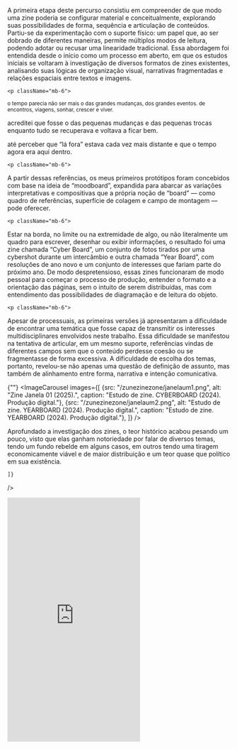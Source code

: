 
<div className="space-y-8">
  <div className="prose prose-lg max-w-none">
    <p className="mb-6">
A primeira etapa deste percurso consistiu em compreender de que modo uma zine poderia se configurar material e conceitualmente, explorando suas possibilidades de forma, sequência e articulação de conteúdos. Partiu-se da experimentação com o suporte físico: um papel que, ao ser dobrado de diferentes maneiras, permite múltiplos modos de leitura, podendo adotar ou recusar uma linearidade tradicional. Essa abordagem foi entendida desde o início como um processo em aberto, em que os estudos iniciais se voltaram à investigação de diversos formatos de zines existentes, analisando suas lógicas de organização visual, narrativas fragmentadas e relações espaciais entre textos e imagens. 
</p>

    <p className="mb-6">
<sub> o tempo
parecia não ser mais
o das grandes mudanças,
dos grandes eventos.
de encontros, viagens,
sonhar, crescer e viver.

acreditei que fosse
o das pequenas mudanças
e das pequenas trocas
enquanto tudo se recuperava
e voltava a ficar bem.

até perceber que 
“lá fora”
estava cada vez
mais distante
e que
o tempo agora
era aqui dentro. </sub>
</p>

    <p className="mb-6">
A partir dessas referências, os meus primeiros protótipos foram concebidos com base na ideia de “moodboard”, expandida para abarcar as variações interpretativas e compositivas que a própria noção de “board” — como quadro de referências, superfície de colagem e campo de montagem — pode oferecer. 
</p>

    <p className="mb-6">
Estar na borda, no limite ou na extremidade de algo, ou não literalmente um quadro para escrever, desenhar ou exibir informações, o resultado foi uma zine chamada “Cyber Board”, um conjunto de fotos tirados por uma cybershot durante um intercâmbio e outra chamada “Year Board”, com resoluções de ano novo e um conjunto de interesses que fariam parte do próximo ano. De modo despretensioso, essas zines funcionaram de modo pessoal para começar o processo de produção, entender o formato e a orientação das páginas, sem o intuito de serem distribuídas, mas com entendimento das possibilidades de diagramação e de leitura do objeto.
</p>

    <p className="mb-6">
Apesar de processuais, as primeiras versões já apresentaram a dificuldade de encontrar uma temática que fosse capaz de transmitir os interesses multidisciplinares envolvidos neste trabalho. Essa dificuldade se manifestou na tentativa de articular, em um mesmo suporte, referências vindas de diferentes campos sem que o conteúdo perdesse coesão ou se fragmentasse de forma excessiva. A dificuldade de escolha dos temas, portanto, revelou-se não apenas uma questão de definição de assunto, mas também de alinhamento entre forma, narrativa e intenção comunicativa. 
</p>
  </div>


 {""}
  <ImageCarousel
    images={[
        {src: "/zunezinezone/janelaum1.png", alt: "Zine Janela 01 (2025).", caption: "Estudo de zine. CYBERBOARD (2024). Produção digital."},
        {src: "/zunezinezone/janelaum2.png", alt: "Estudo de zine. YEARBOARD (2024). Produção digital.", caption: "Estudo de zine. YEARBOARD (2024). Produção digital."},
    ]}
  />


</div>


<div className="space-y-8">
  <div className="prose prose-lg max-w-none">
Aprofundado a investigação dos zines, o teor histórico acabou pesando um pouco, visto que elas ganham notoriedade por falar de diversos temas, tendo um fundo rebelde em alguns casos, em outros tendo uma tiragem economicamente viável e de maior distribuição e um teor quase que político em sua existência.
  </div>

    ]}
  />

  <iframe className="w-full" height="550" src="https://www.youtube.com/embed/Oth5LQd_s5s?si=GSP5dzMwOKxvhtWH" title="YouTube video player" frameborder="0" allow="accelerometer; autoplay; clipboard-write; encrypted-media; gyroscope; picture-in-picture; web-share" referrerpolicy="strict-origin-when-cross-origin" allowfullscreen></iframe>

</div>

